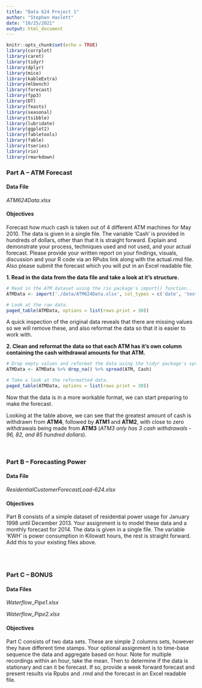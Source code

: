 ```yaml
---
title: "Data 624 Project 1"
author: "Stephen Haslett"
date: "10/25/2021"
output: html_document
---
```


```r
knitr::opts_chunk$set(echo = TRUE)
library(corrplot)
library(caret)
library(tidyr)
library(dplyr)
library(mice)
library(kableExtra)
library(mlbench)
library(forecast)
library(fpp3)
library(DT)
library(feasts)
library(seasonal)
library(tsibble)
library(lubridate)
library(ggplot2)
library(fabletools)
library(fable)
library(tseries)
library(rio)
library(rmarkdown)
```

### Part A – ATM Forecast

#### Data File
_ATM624Data.xlsx_

#### Objectives
Forecast how much cash is taken out of 4 different ATM machines for May 2010. The data is given in a single file. The variable ‘Cash’ is provided in hundreds of dollars, other than that it is straight forward. Explain and demonstrate your process, techniques used and not used, and your actual forecast. Please provide your written report on your findings, visuals, discussion and your R code via an RPubs link along with the actual.rmd file. Also please submit the forecast which you will put in an Excel readable file.

**1. Read in the data from the data file and take a look at it's structure.**
```r
# Read in the ATM dataset using the rio package's import() function..
ATMData <- import('./data/ATM624Data.xlsx', col_types = c('date', 'text', 'numeric'))

# Look at the raw data.
paged_table(ATMData, options = list(rows.print = 30))
```

A quick inspection of the original data reveals that there are missing values so we will remove these, and also reformat the data so that it is easier to work with.

**2. Clean and reformat the data so that each ATM has it's own column containing the cash withdrawal amounts for that ATM.**
```r
# Drop empty values and reformat the data using the tidyr package's spread() function.
ATMData <- ATMData %>% drop_na() %>% spread(ATM, Cash)

# Take a look at the reformatted data.
paged_table(ATMData, options = list(rows.print = 30))
```

Now that the data is in a more workable format, we can start preparing to make the forecast.

Looking at the table above, we can see that the greatest amount of cash is withdrawn from **ATM4**, followed by **ATM1** and **ATM2**, with close to zero withdrawals being made from **ATM3** (_ATM3 only has 3 cash withdrawals - 96, 82, and 85 hundred dollars_).

\ 

### Part B – Forecasting Power

#### Data File
_ResidentialCustomerForecastLoad-624.xlsx_

#### Objectives
Part B consists of a simple dataset of residential power usage for January 1998 until December 2013. Your assignment is to model these data and a monthly forecast for 2014. The data is given in a single file. The variable ‘KWH’ is power consumption in Kilowatt hours, the rest is straight forward. Add this to your existing files above. 

```r
```

\ 

### Part C – BONUS

#### Data Files
_Waterflow_Pipe1.xlsx_

_Waterflow_Pipe2.xlsx_

#### Objectives
Part C consists of two data sets. These are simple 2 columns sets, however they have different time stamps. Your optional assignment is to time-base sequence the data and aggregate based on hour. Note for multiple recordings within an hour, take the mean. Then to determine if the data is stationary and can it be forecast. If so, provide a week forward forecast and present results via Rpubs and .rmd and the forecast in an Excel readable file.

```r
```